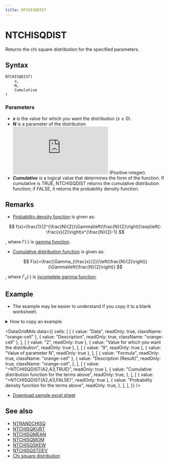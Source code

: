 ```yaml
---
title: NTCHISQDIST
---
```



# NTCHISQDIST

Returns the chi square distribution for the specified parameters.

## Syntax

```excel
NTCHISQDIST(
    x,
    N,
    Cumulative
)
```

### Parameters

- **_x_** is the value for which you want the distribution ($x\geq 0$).
- **_N_** is a parameter of the distribution ![N](https://s0.wp.com/latex.php?latex=N&bg=T&fg=000000&s=0 "N") (Positive integer).
- **_Cumulative_** is a logical value that determines the form of the function. If cumulative is TRUE, NTCHISQDIST returns the cumulative distribution function; if FALSE, it returns the probability density function.

## Remarks

- [Probability density function](https://www.ntrand.com/glossary/#local_probability) is given as:

$$
  f(x)=\frac{1}{2^{\frac{N}{2}}\Gamma\left(\frac{N}{2}\right)}\exp\left(-\frac{x}{2}\right)x^{\frac{N}{2}-1}
$$

, where $\Gamma(\cdot)$ is [gamma function](https://www.ntrand.com/glossary/#local_Gamma).

- [Cumulative distribution function](https://www.ntrand.com/glossary/#local_cumulative) is given as:

$$
  F(x)=\frac{\Gamma_{\frac{x}{2}}\left(\frac{N}{2}\right)}{\Gamma\left(\frac{N}{2}\right)}
$$

, where $\Gamma_{x}(\cdot)$ is [incomplete gamma function](https://www.ntrand.com/glossary/#local_incomplete_gamma).

## Example

- The example may be easier to understand if you copy it to a blank worksheet\

<details>
  <summary>How to copy an example</summary>

1.  Create a blank workbook or worksheet.
2.  Select the example in the Help topic.

    **Note**  Do not select the row or column headers.

    ![Selecting an example from Help](./../../assets/functions/HowToCopy.png)

    Selecting an example from Help

3.  Press CTRL+C.
4.  In the worksheet, select cell A1, and press CTRL+V.
5.  To switch between viewing the results and viewing the formulas that return the results, press CTRL+` (grave accent), or on the **Tools** menu, point to **Formula Auditing**, and then click **Formula Auditing Mode**.

</details>

<DataGridMdx
  data={{
    cells: [
      [
        { value: "Data", readOnly: true, className: "orange-cell" },
        { value: "Description", readOnly: true, className: "orange-cell" },
      ],
      [
        { value: "2", readOnly: true },
        { value: "Value for which you want the distribution", readOnly: true },
      ],
      [
        { value: "9", readOnly: true },
        { value: "Value of parameter N", readOnly: true },
      ],
      [
        { value: "Formula", readOnly: true, className: "orange-cell" },
        {
          value: "Description (Result)",
          readOnly: true,
          className: "orange-cell",
        },
      ],
      [
        { value: "=NTCHISQDIST(A2,A3,TRUE)", readOnly: true },
        {
          value: "Cumulative distribution function for the terms above",
          readOnly: true,
        },
      ],
      [
        { value: "=NTCHISQDIST(A2,A3,FALSE)", readOnly: true },
        {
          value: "Probability density function for the terms above",
          readOnly: true,
        },
      ],
    ],
  }}
/>

- [Download sample excel sheet](https://www.ntrand.com/files/NtRand2.zip "Downloading Sample")

## See also

- [NTRANDCHISQ](https://www.ntrand.com/ntrandchisq/)
- [NTCHISQKURT](https://www.ntrand.com/ntchisqkurt/)
- [NTCHISQMEAN](https://www.ntrand.com/ntchisqmean/)
- [NTCHISQMOM](https://www.ntrand.com/ntchisqmom/)
- [NTCHISQSKEW](https://www.ntrand.com/ntchisqskew/)
- [NTCHISQSTDEV](https://www.ntrand.com/ntchisqstdev/)
- [Chi square distribution](https://www.ntrand.com/chi-square-distribution/)
